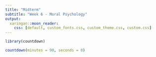 ```yaml
---
title: "Midterm"
subtitle: "Week 6 - Moral Psychology"
output:
  xaringan::moon_reader:
    css: [default, custom_fonts.css, custom_theme.css, custom.css]
---
```


```r
library(countdown)

countdown(minutes = 90, seconds = 0)
```

